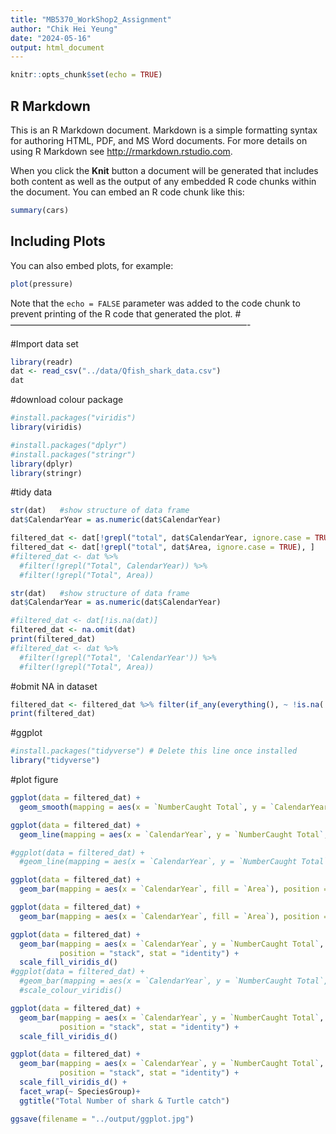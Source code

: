 ```yaml
---
title: "MB5370_WorkShop2_Assignment"
author: "Chik Hei Yeung"
date: "2024-05-16"
output: html_document
---
```


```r
knitr::opts_chunk$set(echo = TRUE)
```

## R Markdown

This is an R Markdown document. Markdown is a simple formatting syntax for authoring HTML, PDF, and MS Word documents. For more details on using R Markdown see <http://rmarkdown.rstudio.com>.

When you click the **Knit** button a document will be generated that includes both content as well as the output of any embedded R code chunks within the document. You can embed an R code chunk like this:

```r
summary(cars)
```

## Including Plots

You can also embed plots, for example:

```r
plot(pressure)
```

Note that the `echo = FALSE` parameter was added to the code chunk to prevent printing of the R code that generated the plot.
#----------------------------------------------------------------------------------

#Import data set
```r
library(readr)
dat <- read_csv("../data/Qfish_shark_data.csv")
dat
```

#download colour package
```r
#install.packages("viridis")
library(viridis)
```

```r
#install.packages("dplyr")
#install.packages("stringr")
library(dplyr)
library(stringr)
```


#tidy data
```r
str(dat)   #show structure of data frame
dat$CalendarYear = as.numeric(dat$CalendarYear)

filtered_dat <- dat[!grepl("total", dat$CalendarYear, ignore.case = TRUE), ]
filtered_dat <- dat[!grepl("total", dat$Area, ignore.case = TRUE), ]
#filtered_dat <- dat %>%
  #filter(!grepl("Total", CalendarYear)) %>%
  #filter(!grepl("Total", Area))
```

```r
str(dat)   #show structure of data frame
dat$CalendarYear = as.numeric(dat$CalendarYear)

#filtered_dat <- dat[!is.na(dat)]
filtered_dat <- na.omit(dat)
print(filtered_dat)
#filtered_dat <- dat %>% 
  #filter(!grepl("Total", 'CalendarYear')) %>% 
  #filter(!grepl("Total", Area))
```

#obmit NA in dataset
```r
filtered_dat <- filtered_dat %>% filter(if_any(everything(), ~ !is.na(.)))
print(filtered_dat)

```

#ggplot
```r
#install.packages("tidyverse") # Delete this line once installed
library("tidyverse")
```


#plot figure
```r
ggplot(data = filtered_dat) + 
  geom_smooth(mapping = aes(x = `NumberCaught Total`, y = `CalendarYear`, colour = Area))
```

```r
ggplot(data = filtered_dat) + 
  geom_line(mapping = aes(x = `CalendarYear`, y = `NumberCaught Total`, colour = Area ))

#ggplot(data = filtered_dat) + 
  #geom_line(mapping = aes(x = `CalendarYear`, y = `NumberCaught Total`, colour = Area ))#
```

```r
ggplot(data = filtered_dat) + 
  geom_bar(mapping = aes(x = `CalendarYear`, fill = `Area`), position = "stack")
```

```r
ggplot(data = filtered_dat) + 
  geom_bar(mapping = aes(x = `CalendarYear`, fill = `Area`), position = "fill")

```

```r
ggplot(data = filtered_dat) + 
  geom_bar(mapping = aes(x = `CalendarYear`, y = `NumberCaught Total`, fill = Area), 
           position = "stack", stat = "identity") +
  scale_fill_viridis_d()
#ggplot(data = filtered_dat) + 
  #geom_bar(mapping = aes(x = `CalendarYear`, y = `NumberCaught Total`, fill = Area), position = "stack", stat = "identity") +
  #scale_colour_viridis()
```

```r
ggplot(data = filtered_dat) + 
  geom_bar(mapping = aes(x = `CalendarYear`, y = `NumberCaught Total`, fill = Area), 
           position = "stack", stat = "identity") +
  scale_fill_viridis_d()
```

```r
ggplot(data = filtered_dat) + 
  geom_bar(mapping = aes(x = `CalendarYear`, y = `NumberCaught Total`, fill = Area), 
           position = "stack", stat = "identity") +
  scale_fill_viridis_d() + 
  facet_wrap(~ SpeciesGroup)+
  ggtitle("Total Number of shark & Turtle catch")

ggsave(filename = "../output/ggplot.jpg")
```

